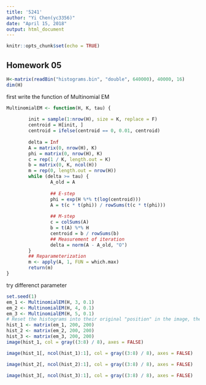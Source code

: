 ```yaml
---
title: '5241'
author: "Yi Chen(yc3356)"
date: "April 15, 2018"
output: html_document
---
```


```r
knitr::opts_chunk$set(echo = TRUE)
```

## Homework 05
```r
H<-matrix(readBin("histograms.bin", "double", 640000), 40000, 16)
dim(H)
```
first write the function of Multinomial EM
```r
MultinomialEM <- function(H, K, tau) {
        
        init = sample(1:nrow(H), size = K, replace = F)
        centroid = H[init, ]
        centroid = ifelse(centroid == 0, 0.01, centroid)
        
        delta = Inf
        A = matrix(0, nrow(H), K)
        phi = matrix(0, nrow(H), K)
        c = rep(1 / K, length.out = K)
        b = matrix(0, K, ncol(H))
        m = rep(0, length.out = nrow(H))
        while (delta >= tau) {
                A_old = A
                
                ## E-step
                phi = exp(H %*% t(log(centroid)))
                A = t(c * t(phi)) / rowSums(t(c * t(phi)))
                
                ## M-step
                c = colSums(A)
                b = t(A) %*% H
                centroid = b / rowSums(b)
                ## Measurement of iteration
                delta = norm(A - A_old, "O")
        }      
        ## Reparameterization
        m <- apply(A, 1, FUN = which.max)
        return(m)
}  
```

try differenct parameter
```r
set.seed(1)
em_1 <- MultinomialEM(H, 3, 0.1)
em_2 <- MultinomialEM(H, 4, 0.1)
em_3 <- MultinomialEM(H, 5, 0.1)
# Reset the histograms into their original "position" in the image, then visualize the result matrix in grayscale to represent the clustering
hist_1 <- matrix(em_1, 200, 200)
hist_2 <- matrix(em_2, 200, 200)
hist_3 <- matrix(em_3, 200, 200)
image(hist_1, col = gray((3:8) / 8), axes = FALSE)
```

```r
image(hist_1[, ncol(hist_1):1], col = gray((3:8) / 8), axes = FALSE)
```

```r
image(hist_2[, ncol(hist_2):1], col = gray((3:8) / 8), axes = FALSE)
```

```r
image(hist_3[, ncol(hist_3):1], col = gray((3:8) / 8), axes = FALSE)
```

